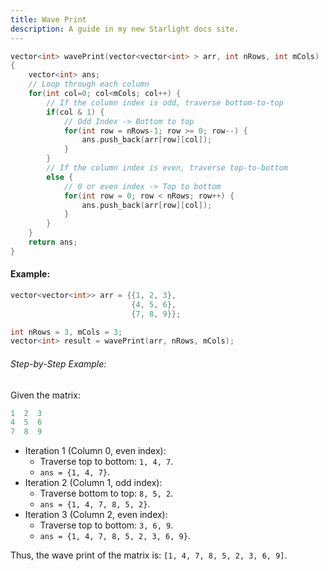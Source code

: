 ```yaml
---
title: Wave Print
description: A guide in my new Starlight docs site.
---
```


```c++
vector<int> wavePrint(vector<vector<int> > arr, int nRows, int mCols)
{
    vector<int> ans;
    // Loop through each column
    for(int col=0; col<mCols; col++) {
        // If the column index is odd, traverse bottom-to-top
        if(col & 1) {
            // Odd Index -> Bottom to top
            for(int row = nRows-1; row >= 0; row--) {
                ans.push_back(arr[row][col]);
            }    
        }
        // If the column index is even, traverse top-to-bottom
        else {
            // 0 or even index -> Top to bottom
            for(int row = 0; row < nRows; row++) {
                ans.push_back(arr[row][col]);
            }
        }   
    }
    return ans;
}
```

#### Example:
```c++
vector<vector<int>> arr = {{1, 2, 3},
                           {4, 5, 6},
                           {7, 8, 9}};

int nRows = 3, mCols = 3;
vector<int> result = wavePrint(arr, nRows, mCols);
```

###### Step-by-Step Example:

Given the matrix:
```c++
1  2  3
4  5  6
7  8  9
```

- Iteration 1 (Column 0, even index):
    - Traverse top to bottom: `1, 4, 7`.
    - `ans = {1, 4, 7}`.
- Iteration 2 (Column 1, odd index):
    - Traverse bottom to top: `8, 5, 2`.
    - `ans = {1, 4, 7, 8, 5, 2}`.
- Iteration 3 (Column 2, even index):
    - Traverse top to bottom: `3, 6, 9`.
    - `ans = {1, 4, 7, 8, 5, 2, 3, 6, 9}`.

Thus, the wave print of the matrix is:
`[1, 4, 7, 8, 5, 2, 3, 6, 9]`.


